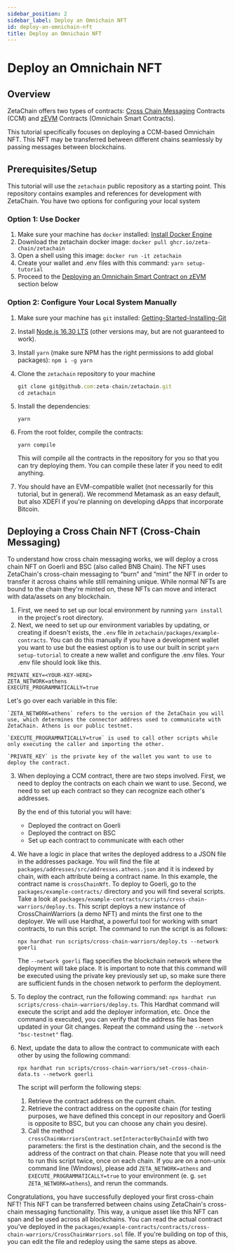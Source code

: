 ```yaml
---
sidebar_position: 2
sidebar_label: Deploy an Omnichain NFT
id: deploy-an-omnichain-nft
title: Deploy an Omnichain NFT
---
```


# Deploy an Omnichain NFT

## Overview

ZetaChain offers two types of contracts: [Cross Chain
Messaging](/developers/cross-chain-messaging/overview.mdx) Contracts (CCM) and
[zEVM](/developers/concepts/zeta-evm.mdx) Contracts (Omnichain Smart
Contracts).

This tutorial specifically focuses on deploying a CCM-based Omnichain NFT. This
NFT may be transferred between different chains seamlessly by passing messages
between blockchains.

## Prerequisites/Setup

This tutorial will use the `zetachain` public repository as a starting point.
This repository contains examples and references for development with ZetaChain.
You have two options for configuring your local system

### Option 1: Use Docker

1. Make sure your machine has `docker` installed: [Install Docker
   Engine](https://docs.docker.com/engine/install/)
2. Download the zetachain docker image: `docker pull ghcr.io/zeta-chain/zetachain`
3. Open a shell using this image: `docker run -it zetachain`
4. Create your wallet and .env files with this command: `yarn setup-tutorial`
5. Proceed to the [Deploying an Omnichain Smart Contract on
   zEVM](#Deploying-an-Omnichain-Smart-Contract-on-zEVM) section below

### Option 2: Configure Your Local System Manually

1. Make sure your machine has `git` installed:
   [Getting-Started-Installing-Git](https://git-scm.com/book/en/v2/Getting-Started-Installing-Git)
2. Install [Node.js 16.30
   LTS](https://nodejs.org/en/download/package-manager) (other versions may, but
   are not guaranteed to work).
3. Install `yarn` (make sure NPM has the right permissions to add global
   packages):
   `npm i -g yarn`
4. Clone the `zetachain` repository to your machine

   ```jsx
   git clone git@github.com:zeta-chain/zetachain.git
   cd zetachain
   ```

5. Install the dependencies:

   `yarn`

6. From the root folder, compile the contracts:

   `yarn compile`

   This will compile all the contracts in the repository for you so that you
   can try deploying them. You can compile these later if you need to edit
   anything.

7. You should have an EVM-compatible wallet (not necessarily for this tutorial,
   but in general). We recommend Metamask as an easy default, but also XDEFI if
   you're planning on developing dApps that incorporate Bitcoin.

## Deploying a Cross Chain NFT (Cross-Chain Messaging)

To understand how cross chain messaging works, we will deploy a cross chain NFT
on Goerli and BSC (also called BNB Chain). The NFT uses ZetaChain's cross-chain
messaging to “burn” and “mint” the NFT in order to transfer it across chains
while still remaining unique. While normal NFTs are bound to the chain they're
minted on, these NFTs can move and interact with data/assets on any blockchain.

1. First, we need to set up our local environment by running `yarn install` in
   the project's root directory.
2. Next, we need to set up our environment variables by updating, or creating if
   doesn't exists, the `.env` file in `zetachain/packages/example-contracts`.
   You can do this manually if you have a development wallet you want to use but
   the easiest option is to use our built in script `yarn setup-tutorial` to
   create a new wallet and configure the .env files. Your .env file should look
   like this.

```
PRIVATE_KEY=<YOUR-KEY-HERE>
ZETA_NETWORK=athens
EXECUTE_PROGRAMMATICALLY=true
```

Let's go over each variable in this file:

    `ZETA_NETWORK=athens` refers to the version of the ZetaChain you will use, which determines the connector address used to communicate with ZetaChain. Athens is our public testnet.

    `EXECUTE_PROGRAMMATICALLY=true` is used to call other scripts while only executing the caller and importing the other.

    `PRIVATE_KEY` is the private key of the wallet you want to use to deploy the contract.

3. When deploying a CCM contract, there are two steps involved. First, we need
   to deploy the contracts on each chain we want to use. Second, we need to set
   up each contract so they can recognize each other's addresses.

   By the end of this tutorial you will have:

   - Deployed the contract on Goerli
   - Deployed the contract on BSC
   - Set up each contract to communicate with each other

4. We have a logic in place that writes the deployed address to a JSON file in
   the addresses package. You will find the file at
   `packages/addresses/src/addresses.athens.json` and it is indexed by chain,
   with each attribute being a contract name. In this example, the contract name
   is `crossChainNft`.
   To deploy to Goerli, go to the `packages/example-contracts/` directory and
   you will find several scripts. Take a look at
   `packages/example-contracts/scripts/cross-chain-warriors/deploy.ts`. This
   script deploys a new instance of CrossChainWarriors (a demo NFT) and mints
   the first one to the deployer. We will use Hardhat, a powerful tool for
   working with smart contracts, to run this script.
   The command to run the script is as follows:
   ```
   npx hardhat run scripts/cross-chain-warriors/deploy.ts --network goerli
   ```
   The `--network goerli` flag specifies the blockchain network where the
   deployment will take place. It is important to note that this command will
   be executed using the private key previously set up, so make sure there are
   sufficient funds in the chosen network to perform the deployment.
5. To deploy the contract, run the following command: `npx hardhat run scripts/cross-chain-warriors/deploy.ts`. This Hardhat command will execute
   the script and add the deployer information, etc. Once the command is
   executed, you can verify that the address file has been updated in your Git
   changes. Repeat the command using the `--network "bsc-testnet"` flag.
6. Next, update the data to allow the contract to communicate with each other by
   using the following command:
   ```
   npx hardhat run scripts/cross-chain-warriors/set-cross-chain-data.ts --network goerli
   ```
   The script will perform the following steps:
   1. Retrieve the contract address on the current chain.
   2. Retrieve the contract address on the opposite chain (for testing
      purposes, we have defined this concept in our repository and Goerli is
      opposite to BSC, but you can choose any chain you desire).
   3. Call the method `crossChainWarriorsContract.setInteractorByChainId` with
      two parameters: the first is the destination chain, and the second is the
      address of the contract on that chain.
      Please note that you will need to run this script twice, once on each chain.
      If you are on a non-unix command line (Windows), please add
      `ZETA_NETWORK=athens` and `EXECUTE_PROGRAMMATICALLY=true` to your
      environment (e. g. `set ZETA_NETWORK=athens`), and rerun the commands.

Congratulations, you have successfully deployed your first cross-chain NFT! This
NFT can be transferred between chains using ZetaChain's cross-chain messaging
functionality. This way, a unique asset like this NFT can span and be used
across all blockchains. You can read the actual contract you've deployed in the
`packages/example-contracts/contracts/cross-chain-warriors/CrossChainWarriors.sol`
file. If you're building on top of this, you can edit the file and redeploy
using the same steps as above.

